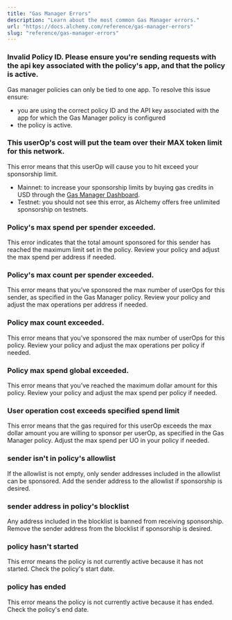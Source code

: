 ```yaml
---
title: "Gas Manager Errors"
description: "Learn about the most common Gas Manager errors."
url: "https://docs.alchemy.com/reference/gas-manager-errors"
slug: "reference/gas-manager-errors"
---
```



### Invalid Policy ID. Please ensure you're sending requests with the api key associated with the policy's app, and that the policy is active.

Gas manager policies can only be tied to one app. To resolve this issue ensure:

* you are using the correct policy ID and the API key associated with the app for which the Gas Manager policy is configured
* the policy is active.

### This userOp's cost will put the team over their MAX token limit for this network.

This error means that this userOp will cause you to hit exceed your sponsorship limit.

* Mainnet: to increase your sponsorship limits by buying gas credits in USD through the [Gas Manager Dashboard](https://dashboard.alchemy.com/gas-manager).
* Testnet: you should not see this error, as Alchemy offers free unlimited sponsorship on testnets.

### Policy's max spend per spender exceeded.

This error indicates that the total amount sponsored for this sender has reached the maximum limit set in the policy. Review your policy and adjust the max spend per address if needed.

### Policy's max count per spender exceeded.

This error means that you’ve sponsored the max number of userOps for this sender, as specified in the Gas Manager policy. Review your policy and adjust the max operations per address if needed.

### Policy max count exceeded.

This error means that you’ve sponsored the max number of userOps for this policy. Review your policy and adjust the max operations per policy if needed.

### Policy max spend global exceeded.

This error means that you’ve reached the maximum dollar amount for this policy. Review your policy and adjust the max spend per policy if needed.

### User operation cost exceeds specified spend limit

This error means that the gas required for this userOp exceeds the max dollar amount you are willing to sponsor per userOp, as specified in the Gas Manager policy. Adjust the max spend per UO in your policy if needed.

### sender isn't in policy's allowlist

If the allowlist is not empty, only sender addresses included in the allowlist can be sponsored. Add the sender address to the allowlist if sponsorship is desired.

### sender address in policy's blocklist

Any address included in the blocklist is banned from receiving sponsorship. Remove the sender address from the blocklist if sponsorship is desired.

### policy hasn't started

This error means the policy is not currently active because it has not started. Check the policy's start date.

### policy has ended

This error means the policy is not currently active because it has ended. Check the policy's end date.
